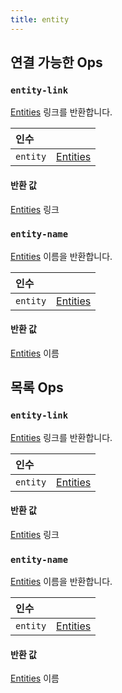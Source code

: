 ```yaml
---
title: entity
---
```


## 연결 가능한 Ops
<h3 id="entity-link"><code>entity-link</code></h3>

[Entities](/ko/models/ref/query-panel/entity/) 링크를 반환합니다.

| 인수 |  |
| :--- | :--- |
| `entity` | [Entities](/ko/models/ref/query-panel/entity/) |

#### 반환 값
[Entities](/ko/models/ref/query-panel/entity/) 링크

<h3 id="entity-name"><code>entity-name</code></h3>

[Entities](/ko/models/ref/query-panel/entity/) 이름을 반환합니다.

| 인수 |  |
| :--- | :--- |
| `entity` | [Entities](/ko/models/ref/query-panel/entity/) |

#### 반환 값
[Entities](/ko/models/ref/query-panel/entity/) 이름


## 목록 Ops
<h3 id="entity-link"><code>entity-link</code></h3>

[Entities](/ko/models/ref/query-panel/entity/) 링크를 반환합니다.

| 인수 |  |
| :--- | :--- |
| `entity` | [Entities](/ko/models/ref/query-panel/entity/) |

#### 반환 값
[Entities](/ko/models/ref/query-panel/entity/) 링크

<h3 id="entity-name"><code>entity-name</code></h3>

[Entities](/ko/models/ref/query-panel/entity/) 이름을 반환합니다.

| 인수 |  |
| :--- | :--- |
| `entity` | [Entities](/ko/models/ref/query-panel/entity/) |

#### 반환 값
[Entities](/ko/models/ref/query-panel/entity/) 이름
